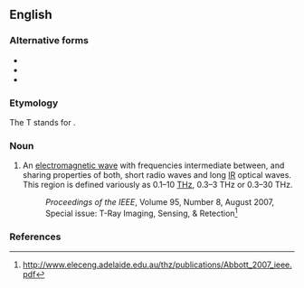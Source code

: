==English==
{{wikipedia}}

===Alternative forms===
* {{l|en|submillimeter wave radiation}}
* {{l|en|terahertz radiation}}
* {{l|en|T-ray}}

===Etymology===
The T stands for {{m|en|terahertz}}.

===Noun===
{{en-noun}}

# {{lb|en|engineering}} An [[electromagnetic wave]] with frequencies intermediate between, and sharing properties of both, short radio waves and long [[IR]] optical waves. This region is defined variously as 0.1–10 [[THz]], 0.3–3 THz or 0.3–30 THz.
#: ''Proceedings of the IEEE'', Volume 95, Number 8, August 2007, Special issue: T-Ray Imaging, Sensing, & Retection<ref>http://www.eleceng.adelaide.edu.au/thz/publications/Abbott_2007_ieee.pdf</ref>

===References===
<references/>